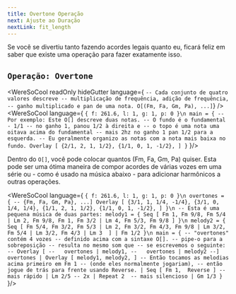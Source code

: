 ```yaml
---
title: Overtone Operação
next: Ajuste ao Duração
nextLink: fit_length
---
```


Se você se divertiu tanto fazendo acordes legais quanto eu, ficará feliz em saber que existe uma operação para fazer exatamente isso.


## `Operação: Overtone` 
<WereSoCool
  readOnly
  hideGutter
  language={
`-- Cada conjunto de quatro valores descreve
-- multiplicação de frequência, adição de frequência,
-- ganho multiplicado e pan de uma nota.
O[(Fm, Fa, Gm, Pa), ...]`}
/>
<WereSoCool language={
`{ f: 261.6, l: 1, g: 1, p: 0 }\n
main = {
-- Por exemplo: Este O[] descreve duas notas.
-- O fundo é o fundamental - 1/1
-- no ganho 1, panou 1/2 à direita e
-- o topo é uma nota uma oitava acima do fundamental
-- mais 2hz no ganho 1 pan 1/2 para a esquerda.
-- Eu geralmente organizo as notas com a nota mais baixa no fundo.
  Overlay [
    {2/1, 2, 1, 1/2},
    {1/1, 0, 1, -1/2},
  ]
}`
}/>

Dentro do `O[]`, você pode colocar quantos (Fm, Fa, Gm, Pa) quiser.
Esta pode ser uma ótima maneira de compor acordes de várias vozes em uma série
ou - como é usado na música abaixo - para adicionar harmônicos a outras operações.

<WereSoCool language={
`{ f: 261.6, l: 1, g: 1, p: 0 }\n
overtones = {
-- {Fm, Fa, Gm, Pa}, ...]
  Overlay [
    {3/1, 1, 1/4, -1/4},
    {3/1, 0, 1/4, 1/4},
    {1/1, 2, 1, 1/2},
    {1/1, 0, 1, -1/2},
  ]
}\n
-- Esta é uma pequena música de duas partes:
melody1 = {
  Seq [
    Fm 1, Fm 9/8, Fm 5/4 | Lm 2, Fm 9/8, Fm 1,
    Fm 3/2 | Lm 4, Fm 5/3, Fm 9/8
  ]
}\n
melody2 = {
  Seq [
    Fm 5/4, Fm 3/2, Fm 5/3 | Lm 2, Fm 3/2, Fm 4/3,
    Fm 9/8 | Lm 3/2, Fm 5/4 | Lm 3/2, Fm 4/3 | Lm 3 
  ]
  | Fm 1/2
}\n
main = {
-- "overtones" contém 4 vozes
-- definido acima com a sintaxe O[].
-- pipe-o para a sobreposição
-- resulta no mesmo som que
-- se escrevemos o seguinte:
-- Overlay [
--   overtones | melody1,
--   overtones | melody2
--]
  overtones
  | Overlay [
    melody1,
    melody2,
  ]
-- Então tocamos as melodias acima primeiro em Fm 1
-- (onde eles normalmente jogariam),
-- então jogue de trás para frente usando Reverse.
  | Seq [
    Fm 1, 
    Reverse
  ]
-- mais rápido
  | Lm 2/5
-- 2x
  | Repeat 2 
-- mais silencioso
  | Gm 1/3
}
`
}/>


